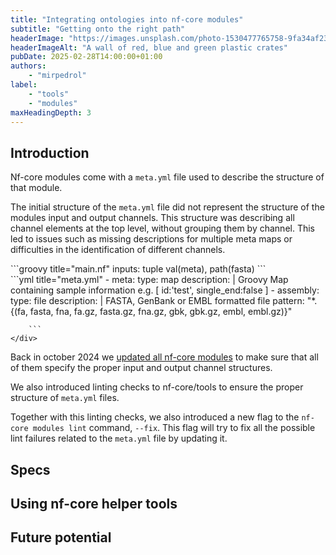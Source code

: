 ```yaml
---
title: "Integrating ontologies into nf-core modules"
subtitle: "Getting onto the right path"
headerImage: "https://images.unsplash.com/photo-1530477765758-9fa34af23dad"
headerImageAlt: "A wall of red, blue and green plastic crates"
pubDate: 2025-02-28T14:00:00+01:00
authors:
    - "mirpedrol"
label:
    - "tools"
    - "modules"
maxHeadingDepth: 3
---
```


## Introduction

Nf-core modules come with a `meta.yml` file used to describe the structure of that module.

The initial structure of the `meta.yml` file did not represent the structure of the modules input and output channels.
This structure was describing all channel elements at the top level, without grouping them by channel.
This led to issues such as missing descriptions for multiple meta maps or difficulties in the identification of different channels.

<div class="row">
    <div class="col-12 col-lg-6">
    ```groovy title="main.nf"
    inputs: tuple val(meta), path(fasta)
    ```
    </div>
    <div class="col-12 col-lg-6">
        ```yml title="meta.yml"
        - meta:
            type: map
            description: |
            Groovy Map containing sample information e.g. [ id:'test', single_end:false ]
        - assembly:
            type: file
            description: |
            FASTA, GenBank or EMBL formatted file pattern: "*.{(fa, fasta, fna, fa.gz, fasta.gz, fna.gz, gbk, gbk.gz, embl, embl.gz)}"

        ```
    </div>

</div>

Back in october 2024 we [updated all nf-core modules](https://github.com/nf-core/modules/pull/6674) to make sure that all of them specify the proper input and output channel structures.

We also introduced linting checks to nf-core/tools to ensure the proper structure of `meta.yml` files.

Together with this linting checks, we also introduced a new flag to the `nf-core modules lint` command, `--fix`.
This flag will try to fix all the possible lint failures related to the `meta.yml` file by updating it.

## Specs

## Using nf-core helper tools

## Future potential
